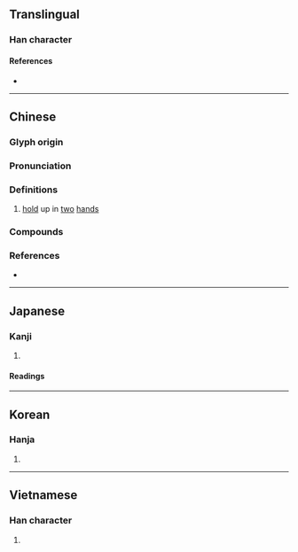 {{character info/new}}
==Translingual==

===Han character===
{{Han char|rn=64|rad=手|as=08|sn=11|four=55053|canj=QQKQ|ids=⿰扌奉}}

====References====
* {{Han ref|kx=0434.330|dkj=12189|dj=0784.130|hdz=31890.080|uh=6367|ud=25447|bh=B1B7|bd=45495}}

----

==Chinese==
{{zh-forms}}

===Glyph origin===
{{Han etym}}

===Pronunciation===
{{zh-pron
|m=pěng
|m-s=
|c=pung2,bung2,fung2
|c-t=
|g=
|h=pfs=púng
|j=
|mb=
|md=
|mn=ml:phông/phóng/phâng
|mn_note=phông/phóng - literary; phâng - vernacular
|mn-t=
|w=
|x=
|mc=y
|oc=y
|cat=v
}}

===Definitions===
{{zh-hanzi}}

# [[hold]] up in [[two]] [[hand]]s

===Compounds===
{{zh-der|吹捧|捧場|捧殺|捧腹|簇捧|追捧|一捧雪|呵脬捧卵|大捧|令人捧腹|捧臭腳|捧心西子|捧花|捧腹大笑|捧頭鼠竄|推輪捧轂|捧袂|捧心妍|捧轂推輪|捧心|掇臀捧屁|捧杯|眾星捧月|捧住|捧角|捧心學|捧日|捧讀|捧心顰|捧檄|捧哏|捧首|捧日心|毛義捧檄|西施捧心|趨時捧勢|西子捧心}}

===References===
* {{R:yue:Hanzi}}

{{zh-cat|Elementary}}

----

==Japanese==

===Kanji===
{{ja-kanji|grade=|rs=手08}}

# {{rfdef|ja|sort=手08}}

====Readings====
{{ja-readings
|goon=ふ
|kanon=ほう
|kun=ささ-げる
}}

----

==Korean==

===Hanja===
{{ko-hanja|hangeul=봉}}

# {{rfdef|ko|sort=手08}}

----

==Vietnamese==

===Han character===
{{vi-hantu|[[bổng]], [[bồng]], [[phủng]]|rs=手08}}

# {{rfdef|vi|sort=手08}}